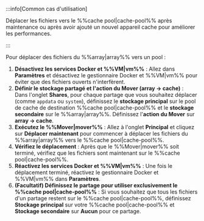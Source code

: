 :::info[Common cas d'utilisation]

Déplacer les fichiers vers le %%cache pool|cache-pool%% après maintenance ou après avoir ajouté un nouvel appareil cache pour améliorer les performances.

:::

Pour déplacer des fichiers du %%array|array%% vers un pool :

1. **Désactivez les services Docker et %%VM|vm%%** : Allez dans **Paramètres** et désactivez le gestionnaire Docker et %%VM|vm%% pour éviter que des fichiers ouverts n'interfèrent.
2. **Définir le stockage partagé et l'action du Mover (array → cache)** : Dans l'onglet **Shares**, pour chaque partage que vous souhaitez déplacer (comme `appdata` ou `system`), définissez le **stockage principal** sur le pool de cache de destination %%cache pool|cache-pool%% et le **stockage secondaire** sur le %%array|array%%. Définissez l'**action du Mover** sur **array → cache**.
3. **Exécutez le %%Mover|mover%%** : Allez à l'onglet **Principal** et cliquez sur **Déplacer maintenant** pour commencer à déplacer les fichiers du %%array|array%% vers le %%cache pool|cache-pool%%.
4. **Vérifiez le déplacement** : Après que le %%Mover|mover%% soit terminé, vérifiez que les fichiers sont maintenant sur le %%cache pool|cache-pool%%.
5. **Réactivez les services Docker et %%VM|vm%%** : Une fois le déplacement terminé, réactivez le gestionnaire Docker et %%VM|vm%% dans **Paramètres**.
6. **(Facultatif) Définissez le partage pour utiliser exclusivement le %%cache pool|cache-pool%%** : Si vous souhaitez que tous les fichiers d'un partage restent sur le %%cache pool|cache-pool%%, définissez **Stockage principal** sur votre %%cache pool|cache-pool%% et **Stockage secondaire** sur **Aucun** pour ce partage.
